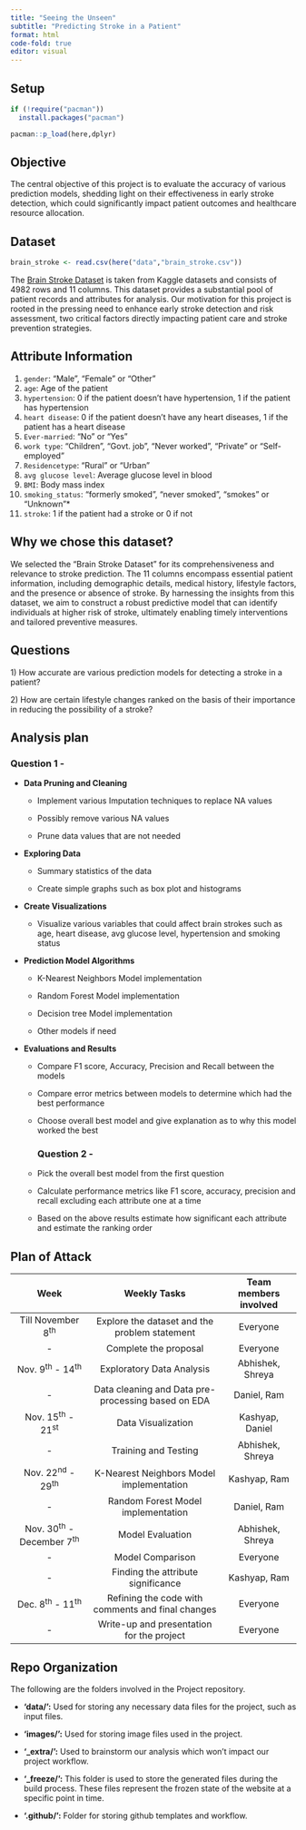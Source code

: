 ```yaml
---
title: "Seeing the Unseen"
subtitle: "Predicting Stroke in a Patient"
format: html
code-fold: true
editor: visual
---
```


## Setup

```r

if (!require("pacman")) 
  install.packages("pacman")

pacman::p_load(here,dplyr)
```

## Objective

The central objective of this project is to evaluate the accuracy of various prediction models, shedding light on their effectiveness in early stroke detection, which could significantly impact patient outcomes and healthcare resource allocation.

## Dataset

```r

brain_stroke <- read.csv(here("data","brain_stroke.csv"))
```

The [Brain Stroke Dataset](https://www.kaggle.com/datasets/jillanisofttech/brain-stroke-dataset) is taken from Kaggle datasets and consists of 4982 rows and 11 columns. This dataset provides a substantial pool of patient records and attributes for analysis. Our motivation for this project is rooted in the pressing need to enhance early stroke detection and risk assessment, two critical factors directly impacting patient care and stroke prevention strategies.

## **Attribute Information**

1)  `gender`: "Male", "Female" or "Other"
2)  `age`: Age of the patient
3)  `hypertension`: 0 if the patient doesn't have hypertension, 1 if the patient has hypertension
4)  `heart disease`: 0 if the patient doesn't have any heart diseases, 1 if the patient has a heart disease
5)  `Ever-married`: "No" or "Yes"
6)  `work type`: "Children", "Govt. job", "Never worked", "Private" or "Self-employed"
7)  `Residencetype`: "Rural" or "Urban"
8)  `avg glucose level`: Average glucose level in blood
9)  `BMI`: Body mass index
10) `smoking_status`: "formerly smoked", "never smoked", "smokes" or "Unknown"\*
11) `stroke`: 1 if the patient had a stroke or 0 if not

## Why we chose this dataset?

We selected the "Brain Stroke Dataset" for its comprehensiveness and relevance to stroke prediction. The 11 columns encompass essential patient information, including demographic details, medical history, lifestyle factors, and the presence or absence of stroke. By harnessing the insights from this dataset, we aim to construct a robust predictive model that can identify individuals at higher risk of stroke, ultimately enabling timely interventions and tailored preventive measures.

## Questions

1\) How accurate are various prediction models for detecting a stroke in a patient?

2\) How are certain lifestyle changes ranked on the basis of their importance in reducing the possibility of a stroke?

## Analysis plan

### Question 1 -

-   **Data Pruning and Cleaning**

    -   Implement various Imputation techniques to replace NA values

    -   Possibly remove various NA values

    -   Prune data values that are not needed

-   **Exploring Data**

    -   Summary statistics of the data

    -   Create simple graphs such as box plot and histograms

-   **Create Visualizations**

    -   Visualize various variables that could affect brain strokes such as age, heart disease, avg glucose level, hypertension and smoking status

-   **Prediction Model Algorithms**

    -   K-Nearest Neighbors Model implementation

    -   Random Forest Model implementation

    -   Decision tree Model implementation

    -   Other models if need

-   **Evaluations and Results**

    -   Compare F1 score, Accuracy, Precision and Recall between the models

    -   Compare error metrics between models to determine which had the best performance

    -   Choose overall best model and give explanation as to why this model worked the best

        ### Question 2 -

    -   Pick the overall best model from the first question

    -   Calculate performance metrics like F1 score, accuracy, precision and recall excluding each attribute one at a time

    -   Based on the above results estimate how significant each attribute and estimate the ranking order

## Plan of Attack

|             Week             |                    Weekly Tasks                    | Team members involved |
|:------------------:|:--------------------------------:|:-----------------:|
|     Till November 8^th^      |   Explore the dataset and the problem statement    |       Everyone        |
|              \-              |               Complete the proposal                |       Everyone        |
|     Nov. 9^th^ - 14^th^      |             Exploratory Data Analysis              |   Abhishek, Shreya    |
|              \-              | Data cleaning and Data pre-processing based on EDA |      Daniel, Ram      |
|     Nov. 15^th^ - 21^st^     |                 Data Visualization                 |    Kashyap, Daniel    |
|              \-              |                Training and Testing                |   Abhishek, Shreya    |
|     Nov. 22^nd^ - 29^th^     |      K-Nearest Neighbors Model implementation      |     Kashyap, Ram      |
|              \-              |         Random Forest Model implementation         |      Daniel, Ram      |
| Nov. 30^th^ - December 7^th^ |                  Model Evaluation                  |   Abhishek, Shreya    |
|              \-              |                  Model Comparison                  |       Everyone        |
|              \-              |         Finding the attribute significance         |     Kashyap, Ram      |
|     Dec. 8^th^ - 11^th^      | Refining the code with comments and final changes  |       Everyone        |
|              \-              |     Write-up and presentation for the project      |       Everyone        |

## Repo Organization

The following are the folders involved in the Project repository.

-   **'data/':** Used for storing any necessary data files for the project, such as input files.

-   **'images/':** Used for storing image files used in the project.

-   **'\_extra/':** Used to brainstorm our analysis which won't impact our project workflow.

-   **'\_freeze/':** This folder is used to store the generated files during the build process. These files represent the frozen state of the website at a specific point in time.

-   **'.github/':** Folder for storing github templates and workflow.
